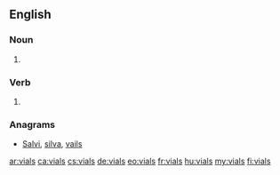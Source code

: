 ==English==

===Noun===
{{head|en|noun plural form}}

# {{plural of|vial|lang=en}}

===Verb===
{{head|en|verb form}}

# {{en-third-person singular of|vial}}

===Anagrams===
* [[Salvi#English|Salvi]], [[silva#English|silva]], [[vails#English|vails]]

[[ar:vials]]
[[ca:vials]]
[[cs:vials]]
[[de:vials]]
[[eo:vials]]
[[fr:vials]]
[[hu:vials]]
[[my:vials]]
[[fi:vials]]